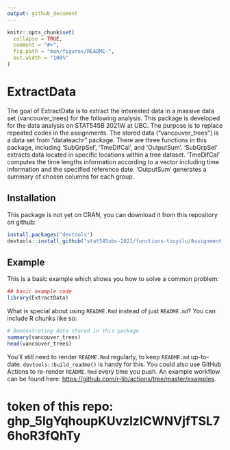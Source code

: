 ```yaml
---
output: github_document
---
```


<!-- README.md is generated from README.Rmd. Please edit that file -->

```r
knitr::opts_chunk$set(
  collapse = TRUE,
  comment = "#>",
  fig.path = "man/figures/README-",
  out.width = "100%"
)
```

# ExtractData

<!-- badges: start -->
<!-- badges: end -->

The goal of ExtractData is to extract the interested data in a massive data set (vancouver_trees) for the following analysis.
This package is developed for the data analysis on STAT545B 2021W at UBC.
The purpose is to replace repeated codes in the assignments.
The stored data ("vancouver_trees") is a data set from "datateachr" package.
There are three functions in this package, including 'SubGrpSel', 'TmeDifCal', and 'OutputSum'.
'SubGrpSel' extracts data located in specific locations within a tree dataset.
'TmeDifCal' computes the time lengths information according to a vector including time information and the specified reference date.
'OutputSum' generates a summary of chosen columns for each group.

## Installation

This package is not yet on CRAN, you can download it from this repository on github:

``` r
install.packages("devtools")
devtools::install_github("stat545ubc-2021/functions-tzuyilu/Assignment_B-2/ExtractData/")
```

## Example

This is a basic example which shows you how to solve a common problem:

```r
## basic example code
library(ExtractData)
```

What is special about using `README.Rmd` instead of just `README.md`? You can include R chunks like so:

```r
# Demonstrating data stored in this package
summary(vancouver_trees)
head(vancouver_trees)

```

You'll still need to render `README.Rmd` regularly, to keep `README.md` up-to-date. `devtools::build_readme()` is handy for this. You could also use GitHub Actions to re-render `README.Rmd` every time you push. An example workflow can be found here: <https://github.com/r-lib/actions/tree/master/examples>.



# token of this repo: 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
